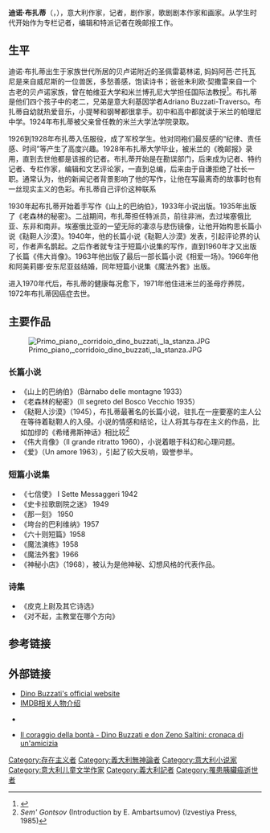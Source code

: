 {{Infobox writer <!-- for more information see [[:Template:Infobox_writer/doc|:Template:Infobox writer/doc]] -->
| name = 迪诺·布扎蒂
| image = 
| birth_date = {{birth date |1906|10|16}}
| birth_place = {{ITA}}[[贝卢诺|贝卢诺]]
| death_date = {{death_date_and_age|1972|1|28|1906|10|16}}
| death_place ={{ITA}}[[米兰|米兰]]
| occupation = 小说家
| nationality = {{ITA}}
| genre = [[长篇小说|长篇小说]], [[短篇小说|短篇小说]]
| movement = 
| notableworks = ''[[鞑靼人沙漠|鞑靼人沙漠]]''
}}
'''迪诺·布扎蒂'''（{{lang-it|Dino Buzzati}}，{{bd|1906年|10月16日|1972年|1月28日|}}），意大利作家，记者，剧作家，歌剧剧本作家和画家。从学生时代开始作为专栏记者，编辑和特派记者在晚邮报工作。

==生平==
迪诺·布扎蒂出生于家族世代所居的贝卢诺附近的圣佩雷葛林诺, 妈妈阿芭·芒托瓦尼是来自威尼斯的一位兽医，多愁善感，饱读诗书；爸爸朱利欧·契撒雷来自一个古老的贝卢诺家族，曾在帕维亚大学和米兰博孔尼大学担任国际法教授<ref>{{cite book|author=迪诺·布扎蒂|title=鞑靼人沙漠|publisher=重庆出版社|year=2009年|isbn=978-7-229-00933-5}}</ref>。布扎蒂是他们四个孩子中的老二，兄弟是意大利基因学者Adriano Buzzati-Traverso。布扎蒂自幼就热爱音乐，小提琴和钢琴都很拿手。初中和高中都就读于米兰的帕理尼中学。1924年布扎蒂被父亲曾任教的米兰大学法学院录取。

1926到1928年布扎蒂入伍服役，成了军校学生。他对同袍们最反感的“纪律、责任感、时间”等产生了高度兴趣。1928年布扎蒂大学毕业，被米兰的《晚邮报》录用，直到去世他都是该报的记者。布扎蒂开始是在勘误部门，后来成为记者、特约记者、专栏作家，编辑和文艺评论家，一直到总编，后来由于自谦拒绝了社长一职。通常认为，他的新闻记者背景影响了他的写作，让他在写最离奇的故事时也有一丝现实主义的色彩。布扎蒂自己评价这种联系
{{Quotation|在我看来，离奇应该和新闻报道尽可能接近。正确的词汇并非“陈腐”，虽然实际上多少有些。我的意思是，离奇故事的效率取决于是否用最简单实际的方式去讲述它。<ref>''Restless Nights – Selected Stories of Dino Buzzati'' (Introduction by [[Lawrence_Venuti|L. Venuti]]) (North Point Press, 1983)</ref>}}

1930年起布扎蒂开始着手写作《山上的巴纳伯》，1933年小说出版。1935年出版了《老森林的秘密》。二战期间，布扎蒂担任特派员，前往非洲，去过埃塞俄比亚、东非和南非。埃塞俄比亚的一望无际的凄凉与悲伤镜像，让他开始构思长篇小说《鞑靼人沙漠》。1940年，他的长篇小说《鞑靼人沙漠》发表，引起评论界的认可，作者声名鹊起。之后作者就专注于短篇小说集的写作，直到1960年才又出版了长篇《伟大肖像》。1963年他出版了最后一部长篇小说《相爱一场》。1966年他和阿美莉娜·安东尼亚兹结婚，同年短篇小说集《魔法外套》出版。

进入1970年代后，布扎蒂的健康每况愈下，1971年他住进米兰的圣母疗养院，1972年布扎蒂因癌症去世。

==主要作品==
[[File:Primo_piano,_corridoio_dino_buzzati,_la_stanza.JPG|thumb]]
===长篇小说===
*《山上的巴纳伯》（Bàrnabo delle montagne 1933）
*《老森林的秘密》（Il segreto del Bosco Vecchio 1935）
*《鞑靼人沙漠》（1945），布扎蒂最著名的长篇小说，驻扎在一座要塞的主人公在等待着鞑靼人的入侵。小说的情感和结论，让人将其与存在主义的作品，比如加缪的《希绪弗斯神话》相比较<ref>''Sem' Gontsov'' (Introduction by E. Ambartsumov) (Izvestiya Press, 1985)</ref>
*《伟大肖像》（Il grande ritratto 1960），小说着眼于科幻和心理问题。
*《爱》（Un amore 1963），引起了较大反响，毁誉参半。

===短篇小说集===
*《七信使》 I Sette Messaggeri 1942
*《史卡拉歌剧院之迷》 1949
*《那一刻》 1950
*《垮台的巴利维纳》1957
*《六十则短篇》1958
*《魔法演练》1958
*《魔法外套》1966
*《神秘小店》（1968），被认为是他神秘、幻想风格的代表作品。

===诗集===
*《皮克上尉及其它诗选》
*《对不起，主教堂在哪个方向》

==参考链接==
<references/>

==外部链接==
* [http://www.dinobuzzati.it/ Dino Buzzati's official website] {{Wayback|url=http://www.dinobuzzati.it/ |date=20210303043957 }} {{it icon}}
* [http://www.imdb.com/name/nm0125635/bio IMDB相关人物介绍] {{Wayback|url=http://www.imdb.com/name/nm0125635/bio |date=20100425055620 }}
* {{Cite web |url=http://www.geocities.com/athens/delphi/8892/bio.html |title=人物传记 |access-date=2014-06-29 |archive-url=https://web.archive.org/web/20080419085743/http://www.geocities.com/athens/delphi/8892/bio.html |archive-date=2008-04-19 |dead-url=yes }} {{it icon}}
* [http://saradisantoprada.blogspot.fr/ Il coraggio della bontà - Dino Buzzati e don Zeno Saltini: cronaca di un'amicizia] {{Wayback|url=http://saradisantoprada.blogspot.fr/ |date=20150409032453 }}

{{Authority control}}
{{DEFAULTSORT:buzzati}}
[[Category:存在主义者|Category:存在主义者]]
[[Category:義大利無神論者|Category:義大利無神論者]]
[[Category:意大利小说家|Category:意大利小说家]]
[[Category:意大利儿童文学作家|Category:意大利儿童文学作家]]
[[Category:義大利記者|Category:義大利記者]]
[[Category:罹患胰臟癌逝世者|Category:罹患胰臟癌逝世者]]